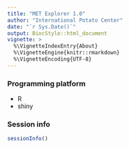 ```yaml
---
title: "MET Explorer 1.0"
author: "International Potato Center"
date: "`r Sys.Date()`"
output: BiocStyle::html_document
vignette: >
  %\VignetteIndexEntry{About}
  %\VignetteEngine{knitr::rmarkdown}
  %\VignetteEncoding{UTF-8}
---
```



### Programming platform
- R
- shiny

### Session info

```r
sessionInfo()
```

